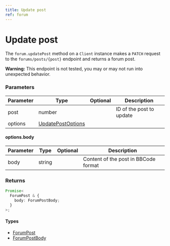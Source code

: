 ```yaml
---
title: Update post
ref: forum
---
```


# Update post

The `forum.updatePost` method on a `Client` instance makes a `PATCH` request to the `forums/posts/{post}` endpoint and returns a forum post.

**Warning:** This endpoint is not tested, you may or may not run into unexpected behavior.

### Parameters

| Parameter | Type                                                 | Optional | Description              |
| --------- | ---------------------------------------------------- | -------- | ------------------------ |
| post      | number                                               |          | ID of the post to update |
| options   | [UpdatePostOptions](/references/update-post-options) |          |                          |

#### options.body

| Parameter | Type   | Optional | Description                          |
| --------- | ------ | -------- | ------------------------------------ |
| body      | string |          | Content of the post in BBCode format |

### Returns

```ts
Promise<
  ForumPost & {
    body: ForumPostBody;
  }
>;
```

#### Types

- [ForumPost](/references/forum-post)
- [ForumPostBody](/references/forum-post-body)
